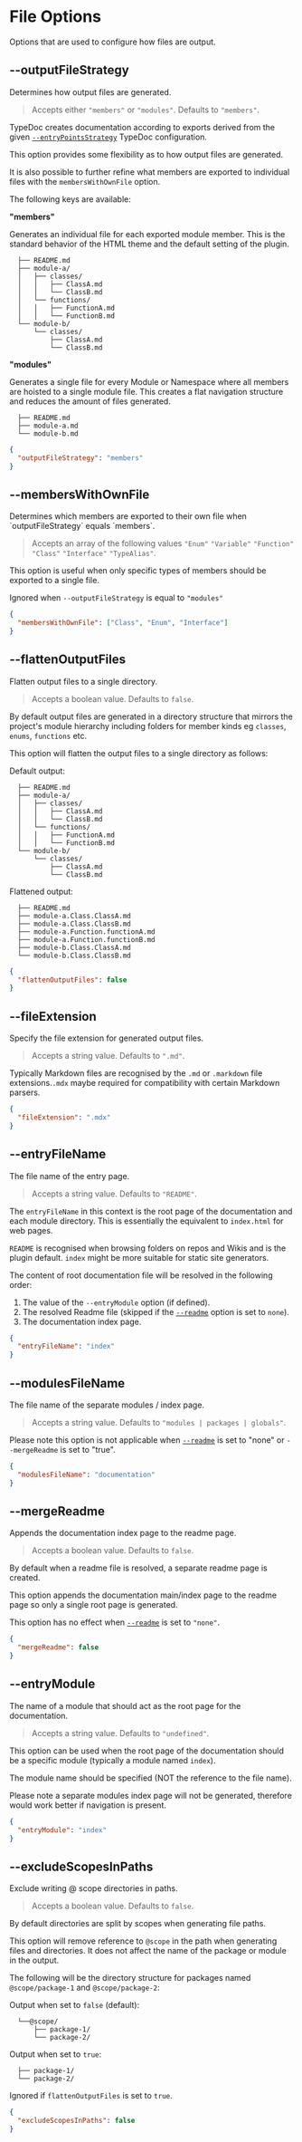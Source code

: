 
# File Options

Options that are used to configure how files are output.

## --outputFileStrategy

<Callout emoji="💡">Determines how output files are generated.</Callout>

> Accepts either `"members"` or `"modules"`. Defaults to `"members"`.

TypeDoc creates documentation according to exports derived from the given [`--entryPointsStrategy`](https://typedoc.org/options/input/#entrypointstrategy) TypeDoc configuration.

This option provides some flexibility as to how output files are generated.

It is also possible to further refine what members are exported to individual files with the `membersWithOwnFile` option.

The following keys are available:

**"members"**

Generates an individual file for each exported module member. This is the standard behavior of the HTML theme and the default setting of the plugin.

```
  ├── README.md
  ├── module-a/
  │   ├── classes/
  │   │   ├── ClassA.md
  │   │   └── ClassB.md
  │   └── functions/
  │   │   ├── FunctionA.md
  │   │   └── FunctionB.md
  └── module-b/
      └── classes/
          ├── ClassA.md
          └── ClassB.md
```

**"modules"**

Generates a single file for every Module or Namespace where all members are hoisted to a single module file. This creates a flat navigation structure and reduces the amount of files generated.

```
  ├── README.md
  ├── module-a.md
  └── module-b.md
```

```json filename="typedoc.json"
{
  "outputFileStrategy": "members"
}
```

## --membersWithOwnFile

<Callout emoji="💡">
  Determines which members are exported to their own file when
  `outputFileStrategy` equals `members`.
</Callout>

> Accepts an array of the following values `"Enum"` `"Variable"` `"Function"` `"Class"` `"Interface"` `"TypeAlias"`.

This option is useful when only specific types of members should be exported to a single file.

Ignored when `--outputFileStrategy` is equal to `"modules"`

```json filename="typedoc.json"
{
  "membersWithOwnFile": ["Class", "Enum", "Interface"]
}
```

## --flattenOutputFiles

<Callout emoji="💡">Flatten output files to a single directory.</Callout>

> Accepts a boolean value. Defaults to `false`.

By default output files are generated in a directory structure that mirrors the project's module hierarchy including folders for member kinds eg `classes`, `enums`, `functions` etc.

This option will flatten the output files to a single directory as follows:

Default output:

```
  ├── README.md
  ├── module-a/
  │   ├── classes/
  │   │   ├── ClassA.md
  │   │   └── ClassB.md
  │   └── functions/
  │   │   ├── FunctionA.md
  │   │   └── FunctionB.md
  └── module-b/
      └── classes/
          ├── ClassA.md
          └── ClassB.md
```

Flattened output:

```
  ├── README.md
  ├── module-a.Class.ClassA.md
  ├── module-a.Class.ClassB.md
  ├── module-a.Function.functionA.md
  ├── module-a.Function.functionB.md
  ├── module-b.Class.ClassA.md
  └── module-b.Class.ClassB.md
```

```json filename="typedoc.json"
{
  "flattenOutputFiles": false
}
```

## --fileExtension

<Callout emoji="💡">
  Specify the file extension for generated output files.
</Callout>

> Accepts a string value. Defaults to `".md"`.

Typically Markdown files are recognised by the `.md` or `.markdown` file extensions.`.mdx` maybe required for compatibility with certain Markdown parsers.

```json filename="typedoc.json"
{
  "fileExtension": ".mdx"
}
```

## --entryFileName

<Callout emoji="💡">The file name of the entry page.</Callout>

> Accepts a string value. Defaults to `"README"`.

The `entryFileName` in this context is the root page of the documentation and each module directory.
This is essentially the equivalent to `index.html` for web pages.

`README` is recognised when browsing folders on repos and Wikis and is the plugin default. `index` might be more suitable for static site generators.

The content of root documentation file will be resolved in the following order:

1. The value of the `--entryModule` option (if defined).
2. The resolved Readme file (skipped if the [`--readme`](https://typedoc.org/options/input/#readme) option is set to `none`).
3. The documentation index page.

```json filename="typedoc.json"
{
  "entryFileName": "index"
}
```

## --modulesFileName

<Callout emoji="💡">
  The file name of the separate modules / index page.
</Callout>

> Accepts a string value. Defaults to `"modules | packages | globals"`.

Please note this option is not applicable when [`--readme`](https://typedoc.org/options/input/#readme) is set to "none" or `--mergeReadme` is set to "true".

```json filename="typedoc.json"
{
  "modulesFileName": "documentation"
}
```

## --mergeReadme

<Callout emoji="💡">
  Appends the documentation index page to the readme page.
</Callout>

> Accepts a boolean value. Defaults to `false`.

By default when a readme file is resolved, a separate readme page is created.

This option appends the documentation main/index page to the readme page so only a single root page is generated.

This option has no effect when [`--readme`](https://typedoc.org/options/input/#readme) is set to `"none"`.

```json filename="typedoc.json"
{
  "mergeReadme": false
}
```

## --entryModule

<Callout emoji="💡">
  The name of a module that should act as the root page for the documentation.
</Callout>

> Accepts a string value. Defaults to `"undefined"`.

This option can be used when the root page of the documentation should be a specific module (typically a module named `index`).

The module name should be specified (NOT the reference to the file name).

Please note a separate modules index page will not be generated, therefore would work better if navigation is present.

```json filename="typedoc.json"
{
  "entryModule": "index"
}
```

## --excludeScopesInPaths

<Callout emoji="💡">Exclude writing @ scope directories in paths.</Callout>

> Accepts a boolean value. Defaults to `false`.

By default directories are split by scopes when generating file paths.

This option will remove reference to `@scope` in the path when generating files and directories. It does not affect the name of the package or module in the output.

The following will be the directory structure for packages named `@scope/package-1` and `@scope/package-2`:

Output when set to `false` (default):

```
  └──@scope/
      ├── package-1/
      └── package-2/
```

Output when set to `true`:

```
  ├── package-1/
  └── package-2/
```

Ignored if `flattenOutputFiles` is set to `true`.

```json filename="typedoc.json"
{
  "excludeScopesInPaths": false
}
```
